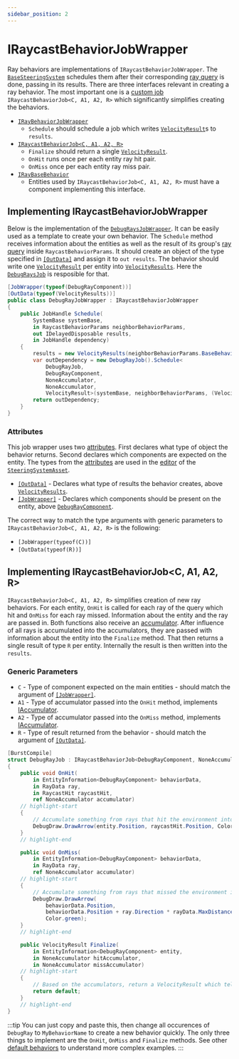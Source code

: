 ```yaml
---
sidebar_position: 2
---
```



# IRaycastBehaviorJobWrapper

Ray behaviors are implementations of `IRaycastBehaviorJobWrapper`. The [`BaseSteeringSystem`](/docs/documentation-core/base-system/BaseSteeringSystem) schedules them after their corresponding [ray query](/docs/documentation-core/queries/ray_queries/overview) is done, passing in its results. There are three interfaces relevant in creating a ray behavior. The most important one is a [custom job](https://docs.unity3d.com/Packages/com.unity.jobs@0.0/manual/custom_job_types.html) `IRaycastBehaviorJob<C, A1, A2, R>` which significantly simplifies creating the behaviors. 

- [`IRayBehaviorJobWrapper`](/docs/documentation-core/behaviors/ray-behaviors/ray-behaviors#implementing-iraycastbehaviorjobwrapper) 
    - `Schedule` should schedule a job which writes [`VelocityResult`](/docs/documentation-defaults/behaviors/VelocityResult)s to `results`.
- [`IRaycastBehaviorJob<C, A1, A2, R>`](/docs/documentation-core/behaviors/ray-behaviors/ray-behaviors#implementing-iraycastbehaviorjobc-a1-a2-r) 
    - `Finalize` should return a single [`VelocityResult`](/docs/documentation-defaults/behaviors/VelocityResult).
    - `OnHit` runs once per each entity ray hit pair.
    - `OnMiss` once per each entity ray miss pair.
- [`IRayBaseBehavior`](/docs/documentation-core/components/IRayBaseBehavior) 
    - Entities used by `IRaycastBehaviorJob<C, A1, A2, R>` must have a component implementing this interface.

## Implementing IRaycastBehaviorJobWrapper

Below is the implementation of the [`DebugRaysJobWrapper`](/docs/documentation-defaults/behaviors/ray-behaviors/debug-rays). It can be easily used as a template to create your own behavior. The `Schedule` method receives information about the entities as well as the result of its group's [ray query](/docs/documentation-core/queries/ray_queries/overview) inside `RaycastBehaviorParams`. It should create an object of the type specified in [`[OutData]`](/docs/documentation-core/attributes#outdataattribute) and assign it to `out results`. The behavior should write one [`VelocityResult`](/docs/documentation-defaults/behaviors/VelocityResult) per entity into [`VelocityResults`](/docs/documentation-defaults/behaviors/VelocityResult). Here the [`DebugRaysJob`](/docs/documentation-defaults/behaviors/ray-behaviors/debug-rays) is resposible for that.

```csharp title="DebugRayJobWrapper.cs"
[JobWrapper(typeof(DebugRayComponent))]
[OutData(typeof(VelocityResults))] 
public class DebugRayJobWrapper : IRaycastBehaviorJobWrapper
{
    public JobHandle Schedule(
        SystemBase systemBase,
        in RaycastBehaviorParams neighborBehaviorParams,
        out IDelayedDisposable results,
        in JobHandle dependency)
    {
        results = new VelocityResults(neighborBehaviorParams.BaseBehaviorParams.EntityCount);
        var outDependency = new DebugRayJob().Schedule<
            DebugRayJob, 
            DebugRayComponent, 
            NoneAccumulator, 
            NoneAccumulator, 
            VelocityResult>(systemBase, neighborBehaviorParams, (VelocityResults)results, 1, dependency);
        return outDependency;
    }
}
```

### Attributes

This job wrapper uses two [attributes](/docs/documentation-core/attributes). First declares what type of object the behavior returns. Second declares which components are expected on the entity. The types from the [attributes](/docs/documentation-core/attributes) are used in the [editor](/docs/documentation-core/editor) of the [`SteeringSystemAsset`](/docs/documentation-core/base-system/SteeringSystemAsset). 

- [`[OutData]`](/docs/documentation-core/attributes#outdataattribute) - Declares what type of results the behavior creates, above [`VelocityResults`](/docs/documentation-defaults/behaviors/VelocityResult).
- [`[JobWrapper]`](/docs/documentation-core/attributes#jobwrapperattribute) - Declares which components should be present on the entity, above [`DebugRayComponent`](/docs/documentation-defaults/behaviors/ray-behaviors/debug-rays#debugrayscomponent).

The correct way to match the type arguments with generic parameters to `IRaycastBehaviorJob<C, A1, A2, R>` is the following:

- `[JobWrapper(typeof(C))]`
- `[OutData(typeof(R))]`

## Implementing IRaycastBehaviorJob\<C, A1, A2, R\>

`IRaycastBehaviorJob<C, A1, A2, R>` simplifies creation of new ray behaviors. For each entity, `OnHit` is called for each ray of the query which hit and `OnMiss` for each ray missed. Information about the entity and the ray are passed in. Both functions also receive an [accumulator](/docs/documentation-core/behaviors/accumulators). After influence of all rays is accumulated into the accumulators, they are passed with information about the entity into the `Finalize` method. That then returns a single result of type `R` per entity. Internally the result is then written into the `results`. 

### Generic Parameters

- `C` - Type of component expected on the main entities - should match the argument of [`[JobWrapper]`](/docs/documentation-core/attributes#jobwrapperattribute).
- `A1` - Type of accumulator passed into the `OnHit` method, implements [IAccumulator](/docs/documentation-core/behaviors/accumulators).
- `A2` - Type of accumulator passed into the `OnMiss` method, implements [IAccumulator](/docs/documentation-core/behaviors/accumulators).
- `R` - Type of result returned from the behavior - should match the argument of [`[OutData]`](/docs/documentation-core/attributes#outdataattribute).

```csharp title="DebugRayJobWrapper.cs"
[BurstCompile]
struct DebugRayJob : IRaycastBehaviorJob<DebugRayComponent, NoneAccumulator, NoneAccumulator, VelocityResult>
{
    public void OnHit(
        in EntityInformation<DebugRayComponent> behaviorData,
        in RayData ray,
        in RaycastHit raycastHit,
        ref NoneAccumulator accumulator)
    // highlight-start
    {
        // Accumulate something from rays that hit the environment into accumulator
        DebugDraw.DrawArrow(entity.Position, raycastHit.Position, Color.red);
    }
    // highlight-end

    public void OnMiss(
        in EntityInformation<DebugRayComponent> behaviorData, 
        in RayData ray, 
        ref NoneAccumulator accumulator)
    // highlight-start
    {
        // Accumulate something from rays that missed the environment into accumulator
        DebugDraw.DrawArrow(
            behaviorData.Position,
            behaviorData.Position + ray.Direction * rayData.MaxDistance, 
            Color.green);
    }
    // highlight-end

    public VelocityResult Finalize(
        in EntityInformation<DebugRayComponent> entity,
        in NoneAccumulator hitAccumulator,
        in NoneAccumulator missAccumulator)
    // highlight-start
    {
        // Based on the accumulators, return a VelocityResult which tells which way to go
        return default;
    }
    // highlight-end
}
```

:::tip
You can just copy and paste this, then change all occurences of `DebugRay` to `MyBehaviorName` to create a new behavior quickly. The only three things to implement are the `OnHit`, `OnMiss` and `Finalize` methods. See other [default behaviors](/docs/category/ray-behaviors-1) to understand more complex examples.
:::